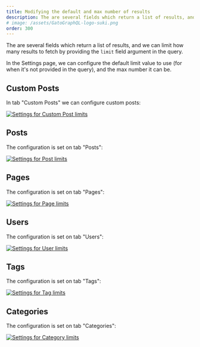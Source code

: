 ```yaml
---
title: Modifying the default and max number of results
description: The are several fields which return a list of results, and we can limit how many results to fetch by providing the 'limit' field argument in the query.
# image: /assets/GatoGraphQL-logo-suki.png
order: 300
---
```


The are several fields which return a list of results, and we can limit how many results to fetch by providing the `limit` field argument in the query.

In the Settings page, we can configure the default limit value to use (for when it's not provided in the query), and the max number it can be.

## Custom Posts

In tab "Custom Posts" we can configure custom posts:

<div class="img-width-1024" markdown="1">

<a href="/assets/guides/upstream/settings-customposts-limits.png" target="_blank">![Settings for Custom Post limits](/assets/guides/upstream/settings-customposts-limits.png "Settings for Custom Post limits")</a>

</div>

## Posts

The configuration is set on tab "Posts":

<a href="/assets/guides/downstream/settings-posts-limits.png" target="_blank">![Settings for Post limits](/assets/guides/downstream/settings-posts-limits.png "Settings for Post limits")</a>

## Pages

The configuration is set on tab "Pages":

<a href="/assets/guides/downstream/settings-pages-limits.png" target="_blank">![Settings for Page limits](/assets/guides/downstream/settings-pages-limits.png "Settings for Page limits")</a>

## Users

The configuration is set on tab "Users":

<a href="/assets/guides/downstream/settings-users-limits.png" target="_blank">![Settings for User limits](/assets/guides/downstream/settings-users-limits.png "Settings for User limits")</a>

## Tags

The configuration is set on tab "Tags":

<div class="img-width-1024" markdown="1">

<a href="/assets/guides/upstream/settings-tags-limits.png" target="_blank">![Settings for Tag limits](/assets/guides/upstream/settings-tags-limits.png "Settings for Tag limits")</a>

</div>

## Categories

The configuration is set on tab "Categories":

<div class="img-width-1024" markdown="1">

<a href="/assets/guides/upstream/settings-categories-limits.png" target="_blank">![Settings for Category limits](/assets/guides/upstream/settings-categories-limits.png "Settings for Category limits")</a>

</div>
